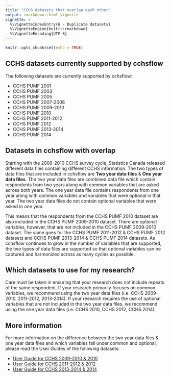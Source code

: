 ```yaml
---
title: "CCHS datasets that overlap each other"
output: rmarkdown::html_vignette
vignette: >
  %\VignetteIndexEntry{6 - Duplicate datasets}     
  %\VignetteEngine{knitr::rmarkdown} 
  %\VignetteEncoding{UTF-8}
---
```


```r
knitr::opts_chunk$set(echo = TRUE)
```

## CCHS datasets currently supported by cchsflow

The following datasets are currently supported by cchsflow:

* CCHS PUMF 2001
* CCHS PUMF 2003
* CCHS PUMF 2005
* CCHS PUMF 2007-2008
* CCHS PUMF 2009-2010
* CCHS PUMF 2010
* CCHS PUMF 2011-2012
* CCHS PUMF 2012
* CCHS PUMF 2013-2014
* CCHS PUMF 2014

## Datasets in cchsflow with overlap

Starting with the 2009-2010 CCHS survey cycle, Statistics Canada released different data files containing different CCHS information. The two types of data files that are included in cchsflow are **Two year data files** & **One year data files**. The two year data files are combined data file which contain respondents from two years along with common variables that are asked across both years. The one year data file contains respondents from one year along with common variables and variables that were optional in that year. The two year data files do not contain optional variables that were asked in one year.

This means that the respondents from the CCHS PUMF 2010 dataset are also included in the CCHS PUMF 2009-2010 dataset. There are optional variables, however, that are not included in the CCHS PUMF 2009-2010 dataset. The same goes for the CCHS PUMF 2011-2012 & CCHS PUMF 2012 datasets and CCHS PUMF 2013-2014 & CCHS PUMF 2014 datasets. As cchsflow continues to grow in the number of variables that are supported, the two types of data files are supported so that optional variables can be captured and harmonized across as many cycles as possible.

## Which datasets to use for my research?

Care must be taken in ensuring that your research does not include repeats of the same respondent. If your research primarily focuses on common variables, we recommend using the two year data files (i.e. CCHS 2009-2010, 2011-2012, 2013-2014). If your research requires the use of optional variables that are not included in the two year data files, we recommend using the one year data files (i.e. CCHS 2010, CCHS 2012, CCHS 2014).

## More information

For more information on the difference between the two year data files & one year data files and which variables fall under common and optional, please read the User Guides of the following datasets:

* [User Guide for CCHS 2009-2010 & 2010](https://osf.io/tdvqm/)
* [User Guide for CCHS 2011-2012 & 2012](https://osf.io/6ps5k/)
* [User Guide for CCHS 2013-2014 & 2014](https://osf.io/w6p2f/)
